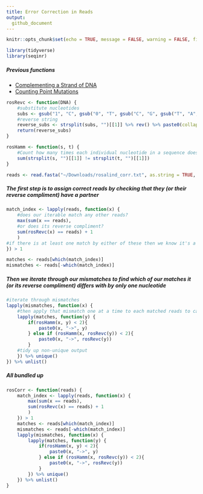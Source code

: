 ```yaml
---
title: Error Correction in Reads
output:
  github_document
---
```


```r
knitr::opts_chunk$set(echo = TRUE, message = FALSE, warning = FALSE, fig.align = 'center')
```

```r
library(tidyverse)
library(seqinr)
```

[](http://rosalind.info/problems/corr/)

##### Previous functions
- [Complementing a Strand of DNA](http://rosalind.info/problems/revc/)
- [Counting Point Mutations](http://rosalind.info/problems/hamm/)

```r
rosRevc <- function(DNA) {
    #substitute nucleotides
    subs <- gsub("1", "C", gsub("0", "T", gsub("C", "G", gsub("T", "A", gsub("G", "1", gsub("A", "0", DNA))))))
    #reverse string
    reverse_subs <- strsplit(subs, "")[[1]] %>% rev() %>% paste0(collapse = "")
    return(reverse_subs)
}

rosHamm <- function(s, t) {
    #Count how many times each individual nucleotide in a sequence doesn't match its partner
    sum(strsplit(s, "")[[1]] != strsplit(t, "")[[1]])
}
```

```r
reads <- read.fasta("~/Downloads/rosalind_corr.txt", as.string = TRUE, seqonly = TRUE)
```

##### The first step is to assign correct reads by checking that they (or their reverse compliment) have a partner
```r
match_index <- lapply(reads, function(x) {
    #does our iterable match any other reads?
    max(sum(x == reads),
    #or does its reverse compliment?
    sum(rosRevc(x) == reads) + 1
    )
#if there is at least one match by either of these then we know it's a correct read
}) > 1

matches <- reads[which(match_index)]
mismatches <- reads[-which(match_index)]
```

##### Then we iterate through our mismatches to find which of our matches it (or its reverse compliment) differs with by only one nucleotide

```r
#iterate through mismatches
lapply(mismatches, function(x) {
    #then apply that mismatch one at a time to each matched reads to calculate hamming distances
    lapply(matches, function(y) {
        if(rosHamm(x, y) < 2){
            paste0(x, "->", y)    
        } else if (rosHamm(x, rosRevc(y)) < 2){
            paste0(x, "->", rosRevc(y))    
        }
    #tidy up non-unique output
    }) %>% unique()
}) %>% unlist()
```

##### All bundled up

```r
rosCorr <- function(reads) {
    match_index <- lapply(reads, function(x) {
        max(sum(x == reads),
        sum(rosRevc(x) == reads) + 1
        )
    }) > 1
    matches <- reads[which(match_index)]
    mismatches <- reads[-which(match_index)]
    lapply(mismatches, function(x) {
        lapply(matches, function(y) {
            if(rosHamm(x, y) < 2){
                paste0(x, "->", y)    
            } else if (rosHamm(x, rosRevc(y)) < 2){
                paste0(x, "->", rosRevc(y))    
            }
        }) %>% unique()
    }) %>% unlist()
}
```
